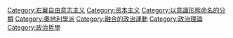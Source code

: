 {{catmore}}
{{commonscat|Anarcho-capitalism}}

[[Category:右翼自由意志主义|Category:右翼自由意志主义]]
[[Category:资本主义|Category:资本主义]]
[[Category:以意識形態命名的分類|Category:以意識形態命名的分類]]
[[Category:奧地利學派|Category:奧地利學派]]
[[Category:融合的政治運動|Category:融合的政治運動]]
[[Category:政治理論|Category:政治理論]] 	 
[[Category:政治哲學|Category:政治哲學]]